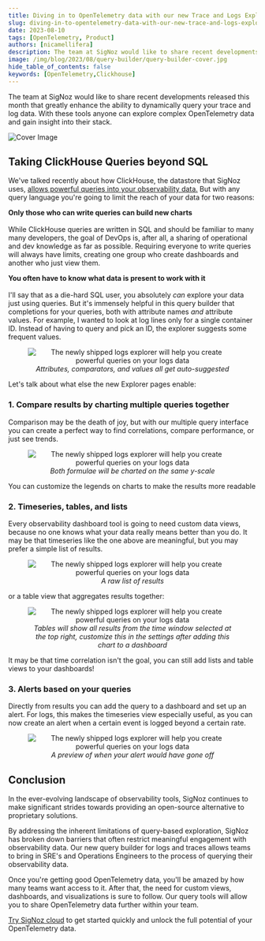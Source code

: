 ```yaml
---
title: Diving in to OpenTelemetry data with our new Trace and Logs Explorer
slug: diving-in-to-opentelemetry-data-with-our-new-trace-and-logs-explorer
date: 2023-08-10
tags: [OpenTelemetry, Product]
authors: [nicamellifera]
description: The team at SigNoz would like to share recent developments released this month that greatly enhance the ability to dynamically query your trace and log data. With these tools anyone can explore complex OpenTelemetry data and gain insight into their stack.
image: /img/blog/2023/08/query-builder/query-builder-cover.jpg
hide_table_of_contents: false
keywords: [OpenTelemetry,Clickhouse]
---
```


<head>
  <link rel="canonical" href="https://signoz.io/blog/diving-in-to-opentelemetry-data-with-our-new-trace-and-logs-explorer/"/>
</head>

The team at SigNoz would like to share recent developments released this month that greatly enhance the ability to dynamically query your trace and log data. With these tools anyone can explore complex OpenTelemetry data and gain insight into their stack.



![Cover Image](/img/blog/2023/08/query-builder/query-builder-cover.webp)

## Taking ClickHouse Queries beyond SQL

We've talked recently about how ClickHouse, the datastore that SigNoz uses, [allows powerful queries into your observability data.](https://signoz.io/blog/clickhouse-query-compare-two-spans/) But with any query language you're going to limit the reach of your data for two reasons:

**Only those who can write queries can build new charts**<br></br>
While ClickHouse queries are written in SQL and should be familiar to many many developers, the goal of DevOps is, after all, a sharing of operational and dev knowledge as far as possible. Requiring everyone to write queries will always have limits, creating one group who create dashboards and another who just view them.

**You often have to know what data is present to work with it**<br></br>
I'll say that as a die-hard SQL user, you absolutely _can_ explore your data just using queries. But it's immensely helpful in this query builder that completions for your queries, both with attribute names _and_ attribute values. For example, I wanted to look at log lines only for a single container ID. Instead of having to query and pick an ID, the explorer suggests some frequent values.

<figure data-zoomable align='center'>
    <img src="/img/blog/2023/08/query-builder/suggestion-values.webp" alt="The newly shipped logs explorer will help you create powerful queries on your logs data"/>
    <figcaption><i>Attributes, comparators, and values all get auto-suggested</i></figcaption>
</figure>

Let's talk about what else the new Explorer pages enable:

### 1. Compare results by charting multiple queries together

Comparison may be the death of joy, but with our multiple query interface you can create a perfect way to find correlations, compare performance, or just see trends.

<figure data-zoomable align='center'>
    <img src="/img/blog/2023/08/query-builder/multiple-queries.webp" alt="The newly shipped logs explorer will help you create powerful queries on your logs data"/>
    <figcaption><i>Both formulae will be charted on the same y-scale</i></figcaption>
</figure>

You can customize the legends on charts to make the results more readable

### 2. Timeseries, tables, and lists

Every observability dashboard tool is going to need custom data views, because no one knows what your data really means better than you do. It may be that timeseries like the one above are meaningful, but you may prefer a simple list of results.

<figure data-zoomable align='center'>
    <img src="/img/blog/2023/08/query-builder/list.webp" alt="The newly shipped logs explorer will help you create powerful queries on your logs data"/>
    <figcaption><i>A raw list of results</i></figcaption>
</figure>

or a table view that aggregates results together:

<figure data-zoomable align='center'>
    <img src="/img/blog/2023/08/query-builder/table-view.webp" alt="The newly shipped logs explorer will help you create powerful queries on your logs data"/>
    <figcaption><i>Tables will show all results from the time window selected at the top right, customize this in the settings after adding this chart to a dashboard</i></figcaption>
</figure>

It may be that time correlation isn't the goal, you can still add lists and table views to your dashboards!

### 3. Alerts based on your queries

Directly from results you can add the query to a dashboard and set up an alert. For logs, this makes the timeseries view especially useful, as you can now create an alert when a certain event is logged beyond a certain rate.

<figure data-zoomable align='center'>
    <img src="/img/blog/2023/08/query-builder/alerts-threshold.webp" alt="The newly shipped logs explorer will help you create powerful queries on your logs data"/>
    <figcaption><i>A preview of when your alert would have gone off</i></figcaption>
</figure>

## Conclusion

In the ever-evolving landscape of observability tools, SigNoz continues to make significant strides towards providing an open-source alternative to proprietary solutions.

By addressing the inherent limitations of query-based exploration, SigNoz has broken down barriers that often restrict meaningful engagement with observability data. Our new query builder for logs and traces allows teams to bring in SRE's and Operations Engineers to the process of querying their observability data.

Once you're getting good OpenTelemetry data, you'll be amazed by how many teams want access to it. After that, the need for custom views, dashboards, and visualizations is sure to follow. Our query tools will allow you to share OpenTelemetry data further within your team.

[Try SigNoz cloud](https://signoz.io/teams/) to get started quickly and unlock the full potential of your OpenTelemetry data.
